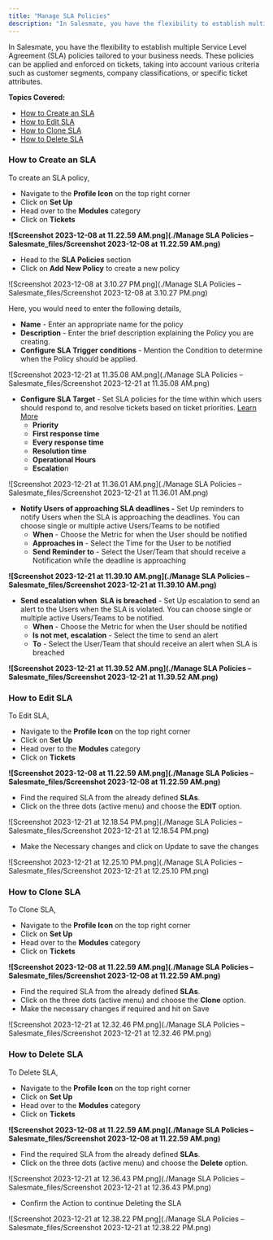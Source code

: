 ```yaml
---
title: "Manage SLA Policies"
description: "In Salesmate, you have the flexibility to establish multiple Service Level Agreement (SLA) policies tailored to your business needs. These policies ca..."
---
```


In Salesmate, you have the flexibility to establish multiple Service Level Agreement (SLA) policies tailored to your business needs. These policies can be applied and enforced on tickets, taking into account various criteria such as customer segments, company classifications, or specific ticket attributes.

**Topics Covered:**

*   [How to Create an SLA](https://support.salesmate.io/hc/en-us/articles/26152770471321-Manage-SLA-Policies#h_01HJ5DHTM5RMV11KGNBM08H136)
*   [How to Edit SLA](https://support.salesmate.io/hc/en-us/articles/26152770471321-Manage-SLA-Policies#h_01HJ5DJKVPMYVF8YHQXBB67TX7)
*   [How to Clone SLA](https://support.salesmate.io/hc/en-us/articles/26152770471321-Manage-SLA-Policies#h_01HJ5DK3P4VMRRNQ2ZAWK5ZRZP)
*   [How to Delete SLA](https://support.salesmate.io/hc/en-us/articles/26152770471321-Manage-SLA-Policies#h_01HJ5DKHKBT92YNB3N5ADCDAWS)

### How to Create an SLA

To create an SLA policy,

*   Navigate to the **Profile Icon** on the top right corner
*   Click on **Set Up**
*   Head over to the **Modules** category
*   Click on **Tickets**

**![Screenshot 2023-12-08 at 11.22.59 AM.png](./Manage SLA Policies – Salesmate_files/Screenshot 2023-12-08 at 11.22.59 AM.png)**

*   Head to the **SLA Policies** section
*   Click on **Add New Policy** to create a new policy

![Screenshot 2023-12-08 at 3.10.27 PM.png](./Manage SLA Policies – Salesmate_files/Screenshot 2023-12-08 at 3.10.27 PM.png)

Here, you would need to enter the following details,

*   **Name** - Enter an appropriate name for the policy
*   **Description** - Enter the brief description explaining the Policy you are creating.
*   **Configure SLA Trigger conditions** - Mention the Condition to determine when the Policy should be applied. 

![Screenshot 2023-12-21 at 11.35.08 AM.png](./Manage SLA Policies – Salesmate_files/Screenshot 2023-12-21 at 11.35.08 AM.png)

*   **Configure SLA Target** - Set SLA policies for the time within which users should respond to, and resolve tickets based on ticket priorities. [Learn More](https://support.salesmate.io/hc/en-us/articles/26678152976793)
    *   **Priority** 
    *   **First response time**
    *   **Every response time**
    *   **Resolution time**
    *   **Operational Hours**
    *   **Escalatio**n

![Screenshot 2023-12-21 at 11.36.01 AM.png](./Manage SLA Policies – Salesmate_files/Screenshot 2023-12-21 at 11.36.01 AM.png)

*   **Notify Users of approaching SLA deadlines -** Set Up reminders to notify Users when the SLA is approaching the deadlines. You can choose single or multiple active Users/Teams to be notified
    *   **When** - Choose the Metric for when the User should be notified
    *   **Approaches in** - Select the Time for the User to be notified
    *   **Send Reminder to** - Select the User/Team that should receive a Notification while the deadline is approaching

**![Screenshot 2023-12-21 at 11.39.10 AM.png](./Manage SLA Policies – Salesmate_files/Screenshot 2023-12-21 at 11.39.10 AM.png)**

*   **Send escalation when  SLA is breached** \- Set Up escalation to send an alert to the Users when the SLA is violated. You can choose single or multiple active Users/Teams to be notified.
    *   **When** - Choose the Metric for when the User should be notified
    *   **Is not met, escalation** - Select the time to send an alert
    *   **To** - Select the User/Team that should receive an alert when SLA is breached

**![Screenshot 2023-12-21 at 11.39.52 AM.png](./Manage SLA Policies – Salesmate_files/Screenshot 2023-12-21 at 11.39.52 AM.png)**

### How to Edit SLA

To Edit SLA,

*   Navigate to the **Profile Icon** on the top right corner
*   Click on **Set Up**
*   Head over to the **Modules** category
*   Click on **Tickets**

**![Screenshot 2023-12-08 at 11.22.59 AM.png](./Manage SLA Policies – Salesmate_files/Screenshot 2023-12-08 at 11.22.59 AM.png)**

*   Find the required SLA from the already defined **SLAs**.
*   Click on the three dots (active menu) and choose the **EDIT** option.

![Screenshot 2023-12-21 at 12.18.54 PM.png](./Manage SLA Policies – Salesmate_files/Screenshot 2023-12-21 at 12.18.54 PM.png)

*   Make the Necessary changes and click on Update to save the changes

![Screenshot 2023-12-21 at 12.25.10 PM.png](./Manage SLA Policies – Salesmate_files/Screenshot 2023-12-21 at 12.25.10 PM.png)

### How to Clone SLA

To Clone SLA,

*   Navigate to the **Profile Icon** on the top right corner
*   Click on **Set Up**
*   Head over to the **Modules** category
*   Click on **Tickets**

**![Screenshot 2023-12-08 at 11.22.59 AM.png](./Manage SLA Policies – Salesmate_files/Screenshot 2023-12-08 at 11.22.59 AM.png)**

*   Find the required SLA from the already defined **SLAs**.
*   Click on the three dots (active menu) and choose the **Clone** option.
*   Make the necessary changes if required and hit on Save

![Screenshot 2023-12-21 at 12.32.46 PM.png](./Manage SLA Policies – Salesmate_files/Screenshot 2023-12-21 at 12.32.46 PM.png)

### How to Delete SLA

To Delete SLA,

*   Navigate to the **Profile Icon** on the top right corner
*   Click on **Set Up**
*   Head over to the **Modules** category
*   Click on **Tickets**

**![Screenshot 2023-12-08 at 11.22.59 AM.png](./Manage SLA Policies – Salesmate_files/Screenshot 2023-12-08 at 11.22.59 AM.png)**

*   Find the required SLA from the already defined **SLAs**.
*   Click on the three dots (active menu) and choose the **Delete** option.

![Screenshot 2023-12-21 at 12.36.43 PM.png](./Manage SLA Policies – Salesmate_files/Screenshot 2023-12-21 at 12.36.43 PM.png)

*   Confirm the Action to continue Deleting the SLA

![Screenshot 2023-12-21 at 12.38.22 PM.png](./Manage SLA Policies – Salesmate_files/Screenshot 2023-12-21 at 12.38.22 PM.png)